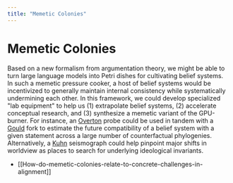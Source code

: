 ```yaml
---
title: "Memetic Colonies"
---
```


# Memetic Colonies

Based on a new formalism from argumentation theory, we might be able to turn large language models into Petri dishes for cultivating belief systems. In such a memetic pressure cooker, a host of belief systems would be incentivized to generally maintain internal consistency while systematically undermining each other. In this framework, we could develop specialized "lab equipment" to help us (1) extrapolate belief systems, (2) accelerate conceptual research, and (3) synthesize a memetic variant of the GPU-burner. For instance, an [Overton](https://en.wikipedia.org/wiki/Overton_window) probe could be used in tandem with a [Gould](https://pubmed.ncbi.nlm.nih.gov/26790344/) fork to estimate the future compatibility of a belief system with a given statement across a large number of counterfactual phylogenies. Alternatively, a [Kuhn](https://en.wikipedia.org/wiki/Paradigm_shift) seismograph could help pinpoint major shifts in worldview as places to search for underlying ideological invariants.

- [[How-do-memetic-colonies-relate-to-concrete-challenges-in-alignment]]
